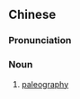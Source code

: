 {{also|古文字学}}
==Chinese==
{{zh-forms|s=古文字学|type=31}}

===Pronunciation===
{{zh-pron
|m=gǔwénzìxué
|c=gu2 man4 zi6 hok6
|cat=n
}}

===Noun===
{{zh-noun}}

# [[paleography]]